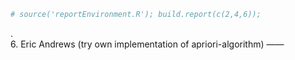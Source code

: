 ```r
# source('reportEnvironment.R'); build.report(c(2,4,6));
```
.  
6. Eric Andrews (try own implementation of apriori-algorithm)
------
